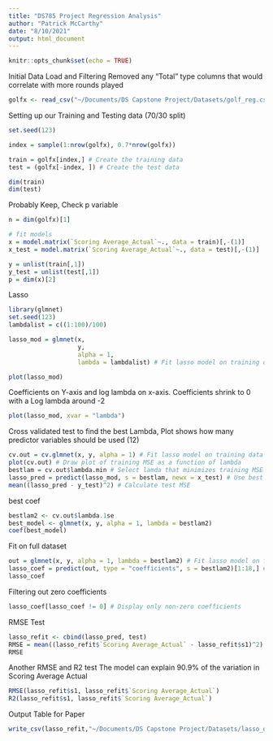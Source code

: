 ```yaml
---
title: "DS785 Project Regression Analysis"
author: "Patrick McCarthy"
date: "8/10/2021"
output: html_document
---
```


```r
knitr::opts_chunk$set(echo = TRUE)
```

Initial Data Load and Filtering
Removed any "Total" type columns that would correlate with more rounds played
```r
golfx <- read_csv("~/Documents/DS Capstone Project/Datasets/golf_reg.csv")
```


Setting up our Training and Testing data (70/30 split)
```r
set.seed(123) 

index = sample(1:nrow(golfx), 0.7*nrow(golfx)) 

train = golfx[index,] # Create the training data 
test = (golfx[-index, ]) # Create the test data

dim(train)
dim(test)
```

Probably Keep, Check p variable
```r
n = dim(golfx)[1]

# fit models
x = model.matrix(`Scoring Average_Actual`~., data = train)[,-(1)]
x_test = model.matrix(`Scoring Average_Actual`~., data = test)[,-(1)]

y = unlist(train[,1])
y_test = unlist(test[,1])
p = dim(x)[2]
```


Lasso
```r
library(glmnet)
set.seed(123)
lambdalist = c((1:100)/100)

lasso_mod = glmnet(x, 
                   y, 
                   alpha = 1, 
                   lambda = lambdalist) # Fit lasso model on training data

plot(lasso_mod) 
```
Coefficients on Y-axis and log lambda on x-axis. Coefficients shrink to 0 with a Log lambda around -2
```r
plot(lasso_mod, xvar = "lambda")
```


Cross validated test to find the best Lambda, Plot shows how many predictor variables should be used (12)
```r
cv.out = cv.glmnet(x, y, alpha = 1) # Fit lasso model on training data
plot(cv.out) # Draw plot of training MSE as a function of lambda
bestlam = cv.out$lambda.min # Select lamda that minimizes training MSE
lasso_pred = predict(lasso_mod, s = bestlam, newx = x_test) # Use best lambda to predict test data
mean((lasso_pred - y_test)^2) # Calculate test MSE
```
best coef
```r
bestlam2 <- cv.out$lambda.1se
best_model <- glmnet(x, y, alpha = 1, lambda = bestlam2)
coef(best_model)
```


Fit on full dataset
```r
out = glmnet(x, y, alpha = 1, lambda = bestlam2) # Fit lasso model on full dataset
lasso_coef = predict(out, type = "coefficients", s = bestlam2)[1:18,] # Display coefficients using lambda chosen by CV
lasso_coef
```

Filtering out zero coefficients
```r
lasso_coef[lasso_coef != 0] # Display only non-zero coefficients
```

RMSE Test
```r
lasso_refit <- cbind(lasso_pred, test)
RMSE = mean((lasso_refit$`Scoring Average_Actual` - lasso_refit$s1)^2) %>% sqrt()
RMSE
```

Another RMSE and R2 test
The model can explain 90.9% of the variation in Scoring Average Actual
```r
RMSE(lasso_refit$s1, lasso_refit$`Scoring Average_Actual`)
R2(lasso_refit$s1, lasso_refit$`Scoring Average_Actual`)
```

Output Table for Paper
```r
write_csv(lasso_refit,"~/Documents/DS Capstone Project/Datasets/lasso_out.csv")
```
